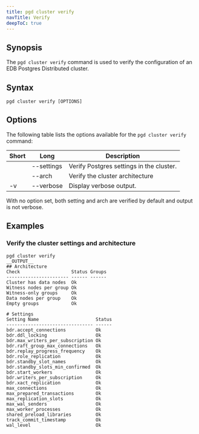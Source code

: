 ```yaml
---
title: pgd cluster verify
navTitle: Verify
deepToC: true
---
```


## Synopsis

The `pgd cluster verify` command is used to verify the configuration of an EDB Postgres Distributed cluster.

## Syntax

```plaintext
pgd cluster verify [OPTIONS]
```

## Options

The following table lists the options available for the `pgd cluster verify` command:

| Short | Long       | Description                              |
|-------|------------|------------------------------------------|
|       | --settings | Verify Postgres settings in the cluster. |
|       | --arch     | Verify the cluster architecture          |
| -v    | --verbose  | Display verbose output.                  |

With no option set, both setting and arch are verified by default and output is not verbose.

## Examples

### Verify the cluster settings and architecture

```shell
pgd cluster verify
__OUTPUT__
## Architecture
Check                   Status Groups
----------------------- ------ ------
Cluster has data nodes  Ok           
Witness nodes per group Ok           
Witness-only groups     Ok           
Data nodes per group    Ok           
Empty groups            Ok           

# Settings
Setting Name                     Status
-------------------------------- ------
bdr.accept_connections           Ok    
bdr.ddl_locking                  Ok    
bdr.max_writers_per_subscription Ok    
bdr.raft_group_max_connections   Ok    
bdr.replay_progress_frequency    Ok    
bdr.role_replication             Ok    
bdr.standby_slot_names           Ok    
bdr.standby_slots_min_confirmed  Ok    
bdr.start_workers                Ok    
bdr.writers_per_subscription     Ok    
bdr.xact_replication             Ok    
max_connections                  Ok    
max_prepared_transactions        Ok    
max_replication_slots            Ok    
max_wal_senders                  Ok    
max_worker_processes             Ok    
shared_preload_libraries         Ok    
track_commit_timestamp           Ok    
wal_level                        Ok  
```
